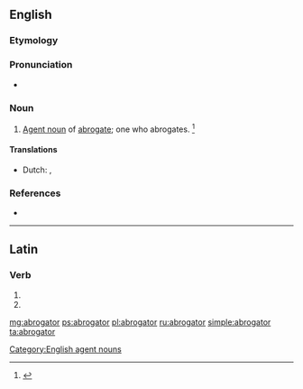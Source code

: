 ==English==

===Etymology===
{{suffix|abrogate|or|lang=en}}

===Pronunciation===
* {{a|US}} {{IPA|/ˈæb.ɹəˌɡeɪ.tɚ/|lang=en}}

===Noun===
{{en-noun}}

# [[agent noun|Agent noun]] of [[abrogate]]; one who abrogates. {{defdate|First attested in the late 16<sup>th</sup> century.}}<ref name=SOED>{{R:SOED5|page=8}}</ref>

====Translations====
{{trans-top|one who abrogates}}
* Dutch: {{t|nl|afschaffer|m}}, {{t+|nl|opheffer|m}}
{{trans-bottom}}

===References===
<references/>
* {{R:Webster 1913}}

[[Category:English agent nouns]]

----

==Latin==

===Verb===
{{la-verb-form|abrogātor}}

# {{inflection of|abrogō||2|s|futr|pasv|impr|lang=la}}
# {{inflection of|abrogō||3|s|futr|pasv|impr|lang=la}}

[[mg:abrogator]]
[[ps:abrogator]]
[[pl:abrogator]]
[[ru:abrogator]]
[[simple:abrogator]]
[[ta:abrogator]]